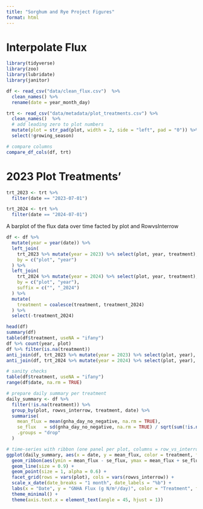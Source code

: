 ```yaml
---
title: "Sorghum and Rye Project Figures"
format: html
---
```


# Interpolate Flux

```r
library(tidyverse)
library(zoo)
library(lubridate)
library(janitor)
```


```r
df <- read_csv("data/clean_flux.csv")  %>% 
  clean_names() %>%
  rename(date = year_month_day) 

trt <- read_csv("data/metadata/plot_treatments.csv") %>% 
  clean_names()  %>% 
  # add leading zero to plot numbers
  mutate(plot = str_pad(plot, width = 2, side = "left", pad = "0")) %>%
  select(!growing_season)

# compare columns
compare_df_cols(df, trt)
```

# 2023 Plot Treatments'

```r
trt_2023 <- trt %>%
  filter(date == "2023-07-01")

trt_2024 <- trt %>%
  filter(date == "2024-07-01")
```

A barplot of the flux data over time facted by plot and RowvsInterrow

```r
df <- df %>%
  mutate(year = year(date)) %>%
  left_join(
    trt_2023 %>% mutate(year = 2023) %>% select(plot, year, treatment),
    by = c("plot", "year")
  ) %>%
  left_join(
    trt_2024 %>% mutate(year = 2024) %>% select(plot, year, treatment),
    by = c("plot", "year"),
    suffix = c("", "_2024")
  ) %>%
  mutate(
    treatment = coalesce(treatment, treatment_2024)
  ) %>%
  select(-treatment_2024)
```

```r
head(df)
summary(df)
table(df$treatment, useNA = "ifany")
df %>% count(year, plot)
df %>% filter(is.na(treatment))
anti_join(df, trt_2023 %>% mutate(year = 2023) %>% select(plot, year), by = c("plot", "year"))
anti_join(df, trt_2024 %>% mutate(year = 2024) %>% select(plot, year), by = c("plot", "year"))
```
```r
# sanity checks
table(df$treatment, useNA = "ifany")
range(df$date, na.rm = TRUE)

# prepare daily summary per treatment
daily_summary <- df %>%
  filter(!is.na(treatment)) %>%
  group_by(plot, rowvs_interrow, treatment, date) %>%
  summarise(
    mean_flux = mean(gnha_day_no_negative, na.rm = TRUE),
    se_flux   = sd(gnha_day_no_negative, na.rm = TRUE) / sqrt(sum(!is.na(gnha_day_no_negative))),
    .groups = "drop"
  )

# time-series with ribbon (one panel per plot, columns = row_vs_interrow)
ggplot(daily_summary, aes(x = date, y = mean_flux, color = treatment, fill = treatment)) +
  geom_ribbon(aes(ymin = mean_flux - se_flux, ymax = mean_flux + se_flux), alpha = 0.2, color = NA) +
  geom_line(size = 0.9) +
  geom_point(size = 1, alpha = 0.6) +
  facet_grid(rows = vars(plot), cols = vars(rowvs_interrow)) +
  scale_x_date(date_breaks = "1 month", date_labels = "%b") +
  labs(x = "Date", y = "GNHA Flux (g N/m²/day)", color = "Treatment", fill = "Treatment") +
  theme_minimal() +
  theme(axis.text.x = element_text(angle = 45, hjust = 1))
```